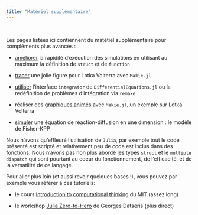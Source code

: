 ```yaml
---
title: "Matériel supplémentaire"
---
```

\

Les pages listées ici contiennent du matétiel supplémentaire pour compléments plus avancés :

- [améliorer](annexe_swift_rma.qmd) la rapidité d'exécution des simulations en utilisant au maximum la définition de `struct` et de `function`

- [tracer](annexe_LV_makieplot.qmd) une jolie figure pour Lotka Volterra avec `Makie.jl`

- [utiliser](annexe_integrator.qmd) l'interface `integrator` de `DifferentialEquations.jl` ou la redéfinition de problèmes d'intégration via `remake`

- réaliser des [graphiques animés](annexe_LV_anim.qmd) avec `Makie.jl`, un exemple sur Lotka Volterra

- [simuler](annexe_FisherKPP.qmd) une équation de réaction-diffusion en une dimension : le modèle de Fisher-KPP



Nous n'avons qu'effleuré l'utilisation de `Julia`, par exemple tout le code présenté est scripté et relativement peu de code est inclus dans des fonctions. Nous n'avons pas non plus abordé les types `struct` et le `multiple dispatch` qui sont pourtant au coeur du fonctionnement, de l'efficacité, et de la versatilité  de ce langage.

Pour aller plus loin (et aussi revoir quelques bases !), vous pouvez par exemple vous référer à ces tutoriels:

- le cours [Introduction to computational thinking](https://computationalthinking.mit.edu/Fall23/) du MIT (assez long)

- le workshop [Julia Zero-to-Hero](https://github.com/Datseris/Zero2Hero-JuliaWorkshop) de Georges Datseris (plus direct)

